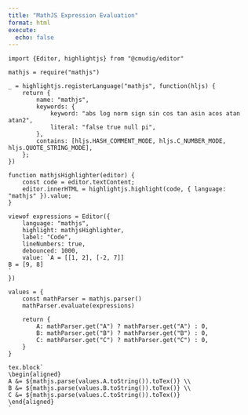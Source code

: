 ```yaml
---
title: "MathJS Expression Evaluation"
format: html
execute:
  echo: false
---
```

<link rel="stylesheet" href="https://cdnjs.cloudflare.com/ajax/libs/highlight.js/11.9.0/styles/default.min.css">

<!--
https://observablehq.com/@cmudig/editor
Can use with localstorage
-->

```ojs
import {Editor, highlightjs} from "@cmudig/editor"
```

```ojs
mathjs = require("mathjs")
```

```ojs
_ = highlightjs.registerLanguage("mathjs", function(hljs) {
	return {
		name: "mathjs",
		keywords: {
			keyword: "abs log norm sign sin cos tan asin acos atan atan2",
			literal: "false true null pi",
		},
		contains: [hljs.HASH_COMMENT_MODE, hljs.C_NUMBER_MODE, hljs.QUOTE_STRING_MODE],
	};
})

function mathjsHighlighter(editor) {
	const code = editor.textContent;
	editor.innerHTML = highlightjs.highlight(code, { language: "mathjs" }).value;
}
```

```ojs
viewof expressions = Editor({
	language: "mathjs",
	highlight: mathjsHighlighter,
	label: "Code",
	lineNumbers: true,
	debounced: 1000,
	value: `A = [[1, 2], [-2, 7]]
B = [9, 8]
`
})
```

```ojs
values = {
	const mathParser = mathjs.parser()
	mathParser.evaluate(expressions)

	return {
		A: mathParser.get("A") ? mathParser.get("A") : 0,
		B: mathParser.get("B") ? mathParser.get("B") : 0,
		C: mathParser.get("C") ? mathParser.get("C") : 0,
	}
}
```

```ojs
tex.block`
\begin{aligned}
A &= ${mathjs.parse(values.A.toString()).toTex()} \\
B &= ${mathjs.parse(values.B.toString()).toTex()} \\
C &= ${mathjs.parse(values.C.toString()).toTex()}
\end{aligned}
`
```
